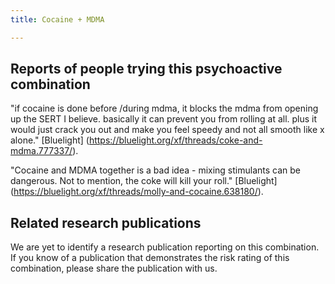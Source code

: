---
title: Cocaine + MDMA

---

## Reports of people trying this psychoactive combination

"if cocaine is done before /during mdma, it blocks the mdma from opening up the SERT I believe. basically it can prevent you from rolling at all. plus it would just crack you out and make you feel speedy and not all smooth like x alone." [Bluelight] (https://bluelight.org/xf/threads/coke-and-mdma.777337/).

"Cocaine and MDMA together is a bad idea - mixing stimulants can be dangerous. Not to mention, the coke will kill your roll." [Bluelight] (https://bluelight.org/xf/threads/molly-and-cocaine.638180/).

## Related research publications

We are yet to identify a research publication reporting on this combination. If you know of a publication that demonstrates the risk rating of this combination, please share the publication with us.



